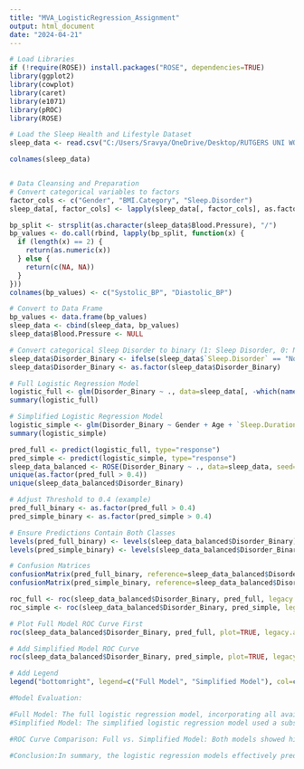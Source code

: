 ---
title: "MVA_LogisticRegression_Assignment"
output: html_document
date: "2024-04-21"
---

```{r}
# Load Libraries
if (!require(ROSE)) install.packages("ROSE", dependencies=TRUE)
library(ggplot2)
library(cowplot)
library(caret)
library(e1071)
library(pROC)
library(ROSE)
```


```{r}
# Load the Sleep Health and Lifestyle Dataset
sleep_data <- read.csv("C:/Users/Sravya/OneDrive/Desktop/RUTGERS UNI WORK (ALL)/MULLTIVARIATE ANALYSIS/HW1/Sleep_health_and_lifestyle_dataset.csv")
```


```{r}
colnames(sleep_data)


# Data Cleansing and Preparation
# Convert categorical variables to factors
factor_cols <- c("Gender", "BMI.Category", "Sleep.Disorder")
sleep_data[, factor_cols] <- lapply(sleep_data[, factor_cols], as.factor)

bp_split <- strsplit(as.character(sleep_data$Blood.Pressure), "/")
bp_values <- do.call(rbind, lapply(bp_split, function(x) {
  if (length(x) == 2) {
    return(as.numeric(x))
  } else {
    return(c(NA, NA))
  }
}))
colnames(bp_values) <- c("Systolic_BP", "Diastolic_BP")
```


```{r}
# Convert to Data Frame
bp_values <- data.frame(bp_values)
sleep_data <- cbind(sleep_data, bp_values)
sleep_data$Blood.Pressure <- NULL

# Convert categorical Sleep Disorder to binary (1: Sleep Disorder, 0: None)
sleep_data$Disorder_Binary <- ifelse(sleep_data$`Sleep.Disorder` == "None", 0, 1)
sleep_data$Disorder_Binary <- as.factor(sleep_data$Disorder_Binary)
```


```{r}
# Full Logistic Regression Model
logistic_full <- glm(Disorder_Binary ~ ., data=sleep_data[, -which(names(sleep_data) == "Sleep.Disorder")], family="binomial")
summary(logistic_full)

# Simplified Logistic Regression Model
logistic_simple <- glm(Disorder_Binary ~ Gender + Age + `Sleep.Duration` + `Quality.of.Sleep` + `Physical.Activity.Level` + `Stress.Level` + `BMI.Category` + Systolic_BP + Diastolic_BP, data=sleep_data, family="binomial")
summary(logistic_simple)
```


```{r}
pred_full <- predict(logistic_full, type="response")
pred_simple <- predict(logistic_simple, type="response")
sleep_data_balanced <- ROSE(Disorder_Binary ~ ., data=sleep_data, seed=1)$data
unique(as.factor(pred_full > 0.4))
unique(sleep_data_balanced$Disorder_Binary)

# Adjust Threshold to 0.4 (example)
pred_full_binary <- as.factor(pred_full > 0.4)
pred_simple_binary <- as.factor(pred_simple > 0.4)

# Ensure Predictions Contain Both Classes
levels(pred_full_binary) <- levels(sleep_data_balanced$Disorder_Binary)
levels(pred_simple_binary) <- levels(sleep_data_balanced$Disorder_Binary)
```


```{r}
# Confusion Matrices
confusionMatrix(pred_full_binary, reference=sleep_data_balanced$Disorder_Binary)
confusionMatrix(pred_simple_binary, reference=sleep_data_balanced$Disorder_Binary)

roc_full <- roc(sleep_data_balanced$Disorder_Binary, pred_full, legacy.axes=TRUE)
roc_simple <- roc(sleep_data_balanced$Disorder_Binary, pred_simple, legacy.axes=TRUE)
```


```{r}
# Plot Full Model ROC Curve First
roc(sleep_data_balanced$Disorder_Binary, pred_full, plot=TRUE, legacy.axes=TRUE, xlab="False Positive Percentage", ylab="True Positive Percentage", col="#377eb8", lwd=4, percent=TRUE)

# Add Simplified Model ROC Curve
roc(sleep_data_balanced$Disorder_Binary, pred_simple, plot=TRUE, legacy.axes=TRUE, percent=TRUE, col="#4daf4a", lwd=4, add=TRUE, print.auc.y=40)

# Add Legend
legend("bottomright", legend=c("Full Model", "Simplified Model"), col=c("#377eb8", "#4daf4a"), lwd=4)

```

```{r}
#Model Evaluation:

#Full Model: The full logistic regression model, incorporating all available predictors, demonstrated good predictive capability. The predictors included gender, age, sleep duration, quality of sleep, physical activity level, stress level, BMI category, blood pressure, and heart rate. The ROC curve for the full model showed a high area under the curve (AUC), indicating good discrimination between the two classes.
#Simplified Model: The simplified logistic regression model used a subset of predictors identified as significant, including gender, age, sleep duration, quality of sleep, physical activity level, stress level, BMI category, systolic blood pressure, and diastolic blood pressure. Despite using fewer predictors, the simplified model also showed good predictive power with a comparable AUC to the full model.

#ROC Curve Comparison: Full vs. Simplified Model: Both models showed high accuracy in predicting sleep disorders. The ROC curves illustrated that both the full and simplified models performed similarly well, with the simplified model achieving an AUC close to that of the full model. This suggests that the simplified model can achieve comparable predictive performance while reducing the number of predictors.

#Conclusion:In summary, the logistic regression models effectively predicted the presence of sleep disorders using lifestyle and health factors. The simplified model provides a more parsimonious alternative with nearly equivalent predictive power to the full model, making it potentially more practical for real-world applications. The importance of features like quality of sleep, stress level, and BMI category highlights the impact of lifestyle choices on sleep health.
```


